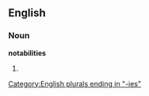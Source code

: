 ==English==

===Noun===
'''notabilities'''

# {{plural of|[[notability]]}}

[[Category:English plurals ending in "-ies"]]